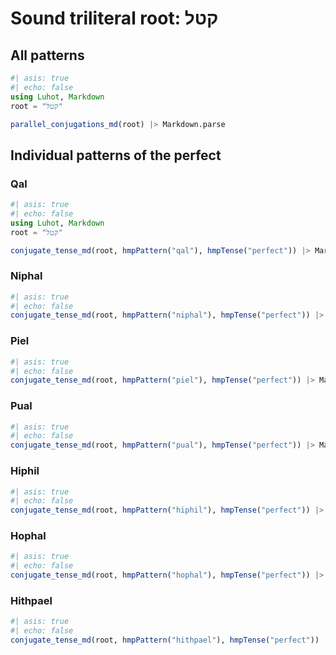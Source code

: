 # Sound triliteral root: קטל

## All patterns
```julia
#| asis: true
#| echo: false
using Luhot, Markdown
root = "קטל"

parallel_conjugations_md(root) |> Markdown.parse

```

## Individual patterns of the perfect


### Qal

```julia
#| asis: true
#| echo: false
using Luhot, Markdown
root = "קטל"

conjugate_tense_md(root, hmpPattern("qal"), hmpTense("perfect")) |> Markdown.parse
```


### Niphal

```julia
#| asis: true
#| echo: false
conjugate_tense_md(root, hmpPattern("niphal"), hmpTense("perfect")) |> Markdown.parse
```


### Piel

```julia
#| asis: true
#| echo: false
conjugate_tense_md(root, hmpPattern("piel"), hmpTense("perfect")) |> Markdown.parse
```

### Pual

```julia
#| asis: true
#| echo: false
conjugate_tense_md(root, hmpPattern("pual"), hmpTense("perfect")) |> Markdown.parse
```



### Hiphil

```julia
#| asis: true
#| echo: false
conjugate_tense_md(root, hmpPattern("hiphil"), hmpTense("perfect")) |> Markdown.parse
```


### Hophal

```julia
#| asis: true
#| echo: false
conjugate_tense_md(root, hmpPattern("hophal"), hmpTense("perfect")) |> Markdown.parse
```




### Hithpael

```julia
#| asis: true
#| echo: false
conjugate_tense_md(root, hmpPattern("hithpael"), hmpTense("perfect")) |> Markdown.parse
```